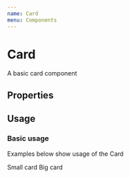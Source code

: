 ```yaml
---
name: Card
menu: Components
---
```



# Card

A basic card component

## Properties

<Props of={Card} />

## Usage

### Basic usage

Examples below show usage of the Card

<Playground>
  <Card style={{width: '232px', padding: '16px', margin: '16px'}}>
    Small card
  </Card>
  <Card style={{height: '480px', padding: '32px', margin: '16px'}}>
    Big card
  </Card>
</Playground>
